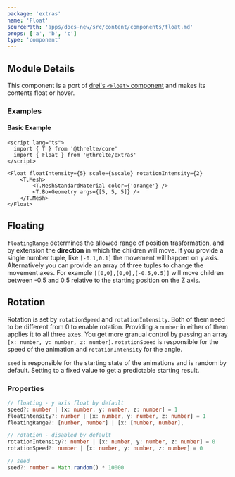 ```yaml
---
package: 'extras'
name: 'Float'
sourcePath: 'apps/docs-new/src/content/components/float.md'
props: ['a', 'b', 'c']
type: 'component'
---
```


## Module Details

This component is a port of [drei's `<Float>` component](https://github.com/pmndrs/drei#float) and makes its contents float or hover.

<Example path="extras/contact-shadows" />

### Examples

#### Basic Example

```svelte title="src/pages/[id].json.ts" {3}
<script lang="ts">
  import { T } from '@threlte/core'
  import { Float } from '@threlte/extras'
</script>

<Float floatIntensity={5} scale={$scale} rotationIntensity={2}
	<T.Mesh>
		<T.MeshStandardMaterial color={'orange'} />
		<T.BoxGeometry args={[5, 5, 5]} />
	</T.Mesh>
</Float>
```

## Floating

`floatingRange` determines the allowed range of position trasformation, and by extension the **direction** in which the children will move. If you provide a single number tuple, like `[-0.1,0.1]` the movement will happen on y axis. Alternatively you can provide an array of three tuples to change the movement axes. For example `[[0,0],[0,0],[-0.5,0.5]]` will move children between -0.5 and 0.5 relative to the starting position on the Z axis.

## Rotation

Rotation is set by `rotationSpeed` and `rotationIntensity`. Both of them need to be different from 0 to enable rotation. Providing a `number` in either of them applies it to all three axes. You get more granual control by passing an array `[x: number, y: number, z: number]`. `rotationSpeed` is responsible for the speed of the animation and `rotationIntensity` for the angle.

`seed` is responsible for the starting state of the animations and is random by default. Setting to a fixed value to get a predictable starting result.

### Properties

```ts {1-4}
// floating - y axis float by default
speed?: number | [x: number, y: number, z: number] = 1
floatIntensity?: number | [x: number, y: number, z: number] = 1
floatingRange?: [number, number] | [x: [number, number],

// rotation - disabled by default
rotationIntensity?: number | [x: number, y: number, z: number] = 0
rotationSpeed?: number | [x: number, y: number, z: number] = 0

// seed
seed?: number = Math.random() * 10000
```
